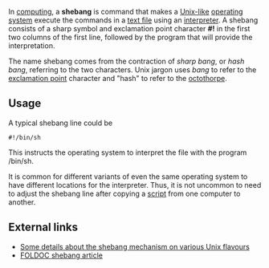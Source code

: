 In [[computing]], a '''shebang''' is command that makes a [[Unix-like]] [[operating system]] execute the commands in a [[text file]] using an [[interpreter (computer software)|interpreter]]. A shebang consists of a sharp symbol and exclamation point character '''#!''' in the first two columns of the first line, followed by the program that will provide the interpretation. 

The name shebang comes from the contraction of ''sharp bang'', or ''hash bang'', referring to the two characters.  Unix jargon uses ''bang'' to refer to the [[exclamation point]] character and "hash" to refer to the [[octothorpe]].

==Usage==
A typical shebang line could be
 #!/bin/sh

This instructs the operating system to interpret the file with the program /bin/sh.

It is common for different variants of even the same operating system to have different locations for the interpreter.  Thus, it is not uncommon to need to adjust the shebang line after copying a [[script (computer programming)|script]] from one computer to another.

==External links==
*[http://homepages.cwi.nl/~aeb/std/shebang/ Some details about the shebang mechanism on various Unix flavours]
*[[FOLDOC:shebang|FOLDOC shebang article]]